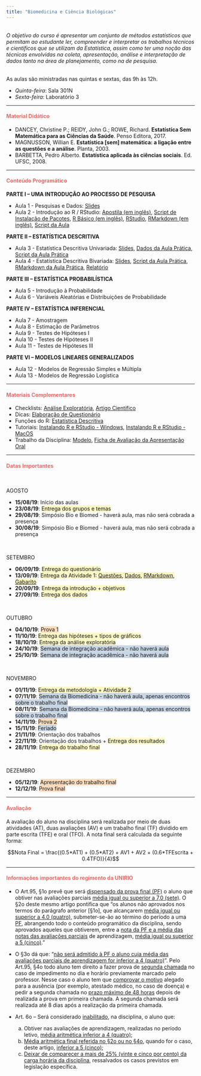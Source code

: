 ```yaml
---
title: "Biomedicina e Ciência Biológicas"
---
```


<br>
<i>O objetivo do curso é apresentar um conjunto de métodos estatísticos que permitam ao estudante ler, 
compreender e interpretar os trabalhos técnicos e científicos que se utilizam da Estatística, assim 
como  ter  uma  noção  das  técnicas  envolvidas  na  coleta,  apresentação,  análise  e  interpretação  de 
dados tanto na área de planejamento, como na de pesquisa.</i> 
<br>
<br> 

As aulas são ministradas nas quintas e sextas, das 9h às 12h.

<ul class="fa-ul">
<li><i class="far fa-calendar-alt"></i> *Quinta-feira*: Sala 301N
<li><i class="far fa-calendar-alt"></i> *Sexta-feira*: Laboratório 3
</ul>

***

<h4 style="color:rgb(235, 104, 100);">Material Didático</h4>

<ul class="fa-ul">
<li><i class="fas fa-book"></i> DANCEY, Christine P.; REIDY, John G.; ROWE, Richard. **Estatística Sem Matemática para as Ciências da Saúde**. Penso Editora, 2017.
<li><i class="fas fa-book"></i> MAGNUSSON, Willian E. **Estatística [sem] matemática: a ligação entre as questões e a análise**. Planta, 2003.
<li><i class="fas fa-book"></i> BARBETTA, Pedro Alberto. **Estatística aplicada às ciências sociais**. Ed. UFSC, 2008.
</ul>

***

<h4 style="color:rgb(235, 104, 100);">Conteúdo Programático</h4>

**PARTE I – UMA INTRODUÇÃO AO PROCESSO DE PESQUISA**
<br>

+ Aula 1 - Pesquisas e Dados: [Slides](https://drive.google.com/file/d/1ryuqE4gLU28KXwcDMm8717D3eqEQ2QzO/view?usp=sharing)
+ Aula 2 - Introdução ao R / RStudio: [Apostila (em inglês)](https://drive.google.com/file/d/1V4p9P3a1r6bijyIgy-mWYDjKa1SMXeFb/view?usp=sharing), [Script de Instalação de Pacotes](https://drive.google.com/file/d/1scqoy10IL2_bcA9wGEEEMLThGmJmRC9w/view?usp=sharing), [R Básico (em inglês)](http://github.com/rstudio/cheatsheets/raw/master/base-r.pdf), [RStudio](https://github.com/rstudio/cheatsheets/raw/master/translations/portuguese/rstudio-IDE-cheatsheet-portuguese.pdf), [RMarkdown (em inglês)](https://github.com/rstudio/cheatsheets/raw/master/rmarkdown-2.0.pdf), [Script da Aula](https://drive.google.com/file/d/113yx7PdcfmxdvURbnn39rGwPNyvKX5Ia/view?usp=sharing )


**PARTE II – ESTATÍSTICA DESCRITIVA**
<br>

+ Aula 3 - Estatística Descritiva Univariada: [Slides](https://drive.google.com/file/d/1mrTwxGDhqe8NlYsVPNrWmRTd2qC23x8D/view?usp=sharing), [Dados da Aula Prática](https://drive.google.com/file/d/1qqJ05r_QJCgt-_01o1MLhXbYOh0W_9sn/view?usp=sharing), [Script da Aula Prática](https://drive.google.com/file/d/1IDp_GkOxnKsKTPvJW08SD0BKJB87VCLo/view?usp=sharing)
+ Aula 4 - Estatística Descritiva Bivariada: [Slides](https://drive.google.com/file/d/1xYjPYhl4WokEib5Ym4g7SWtHo__qM0Bu/view?usp=sharing), [Script da Aula Prática](https://drive.google.com/file/d/1zsbTC17upYnWEgIGH2LTkENqIHIE3Izd/view?usp=sharing), [RMarkdown da Aula Prática](https://drive.google.com/file/d/1kCsCOHTgMGFM3HhUbJ9GaPRFNVy28ga7/view?usp=sharing), [Relatório](https://drive.google.com/file/d/1p9UCQytkcwi6t9kiQUTWH7M56n3fBN9e/view?usp=sharing)

**PARTE III – ESTATÍSTICA PROBABILÍSTICA**
<br>

+ Aula 5 - Introdução à Probabilidade
+ Aula 6 - Variáveis Aleatórias e Distribuições de Probabilidade

**PARTE IV – ESTATÍSTICA INFERENCIAL**
<br>

+ Aula 7 - Amostragem
+ Aula 8 - Estimação de Parâmetros
+ Aula 9 - Testes de Hipóteses I
+ Aula 10 - Testes de Hipóteses II
+ Aula 11 - Testes de Hipóteses III

**PARTE VI – MODELOS LINEARES GENERALIZADOS**
<br>

+ Aula 12 - Modelos de Regressão Simples e Múltipla
+ Aula 13 - Modelos de Regressão Logística

***

<h4 style="color:rgb(235, 104, 100);">Materiais Complementares</h4>

- Checklists: [Análise Exploratória](https://drive.google.com/file/d/1Wdi--khEKj_o5cBQ0p4wkkSLwknPJMp5/view?usp=sharing), [Artigo Científico](https://drive.google.com/file/d/1nuzRCB74EXmpIpCf4jDX4xnqaJNaG0wN/view?usp=sharing)
- Dicas: [Elaboração de Questionário](https://drive.google.com/file/d/1BCTrFEdOF-Ek_sNz-tZ4WhS9PQDR9xSf/view?usp=sharing)
- Funções do R: [Estatística Descritiva](https://drive.google.com/file/d/1KU2ZbYE2xODTQ5bi0kyeXblimNCqI29o/view?usp=sharing)
- Tutoriais: [Instalando R e RStudio - Windows](https://drive.google.com/file/d/1LDRC0d5Q-5GXkVrp8OzPyIXykJxfCOMF/view?usp=sharing), [Instalando R e RStudio - MacOS](https://drive.google.com/file/d/1LLojUuXrxhynVSyd---L1M7Z63LyY4BM/view?usp=sharing)
- Trabalho da Disciplina: [Modelo](https://drive.google.com/file/d/1B7kxKbIohAEL080SnqIE1Qxx9gIVKLLh/view?usp=sharing), [Ficha de Avaliação da Apresentação Oral](https://drive.google.com/file/d/1EcFAVg52l0ppbOGq1amXEO7O3XLZoIA0/view?usp=sharing)

***

<h4 style="color:rgb(235, 104, 100);">Datas Importantes</h4>
<br>

AGOSTO
<br>
<ul class="fa-ul">
<li><i class="far fa-calendar-alt"></i> **15/08/19**: Início das aulas
<li><i class="far fa-calendar-alt"></i> **23/08/19**: <span style="background-color: rgba(249, 239, 114, 0.4);">Entrega dos grupos e temas</span>
<li><i class="far fa-calendar-alt"></i> **29/08/19**: Simpósio Bio e Biomed - haverá aula, mas não será cobrada a presença
<li><i class="far fa-calendar-alt"></i> **30/08/19**: Simpósio Bio e Biomed - haverá aula, mas não será cobrada a presença
</ul>
<br>

SETEMBRO
<br>
<ul class="fa-ul">
<li><i class="far fa-calendar-alt"></i> **06/09/19**: <span style="background-color: rgba(249, 239, 114, 0.4);">Entrega do questionário</span>
<li><i class="far fa-calendar-alt"></i> **13/09/19**: <span style="background-color: rgba(249, 239, 114, 0.4);">Entrega da Atividade 1: [Questões](https://drive.google.com/file/d/1-b5snF6DqFaRYYruP0EzVSxt4BUujVrb/view?usp=sharing), [Dados](https://drive.google.com/file/d/1T99-SHeWazb9wx0sPK43ryVD8ZefYLQg/view?usp=sharing), [RMarkdown](https://drive.google.com/file/d/1Q2phF-qwRSTl1hxL4zXjJcY33NhXyd51/view?usp=sharing), [Gabarito]()</span>
<li><i class="far fa-calendar-alt"></i> **20/09/19**: <span style="background-color: rgba(249, 239, 114, 0.4);">Entrega da introdução + objetivos</span>
<li><i class="far fa-calendar-alt"></i> **27/09/19**: <span style="background-color: rgba(249, 239, 114, 0.4);">Entrega dos dados</span>
</ul>
<br>

OUTUBRO
<br>
<ul class="fa-ul">
<li><i class="far fa-calendar-alt"></i> **04/10/19**: <span style="background-color: rgba(249, 169, 90, 0.4);">Prova 1</span>
<li><i class="far fa-calendar-alt"></i> **11/10/19**: <span style="background-color: rgba(249, 239, 114, 0.4);">Entrega das hipóteses + tipos de gráficos</span>
<li><i class="far fa-calendar-alt"></i> **18/10/19**: <span style="background-color: rgba(249, 239, 114, 0.4);">Entrega da análise exploratória</span>
<li><i class="far fa-calendar-alt"></i> **24/10/19**: <span style="background-color: rgba(123, 156, 189, 0.4);">Semana de integração acadêmica - não haverá aula</span>
<li><i class="far fa-calendar-alt"></i> **25/10/19**: <span style="background-color: rgba(123, 156, 189, 0.4);">Semana de integração acadêmica - não haverá aula</span>
</ul>
<br>

NOVEMBRO
<br>
<ul class="fa-ul">
<li><i class="far fa-calendar-alt"></i> **01/11/19**: <span style="background-color: rgba(249, 239, 114, 0.4);">Entrega da metodologia + Atividade 2</span>
<li><i class="far fa-calendar-alt"></i> **07/11/19**: <span style="background-color: rgba(123, 156, 189, 0.4);">Semana da Biomedicina - não haverá aula, apenas encontros sobre o trabalho final</span>
<li><i class="far fa-calendar-alt"></i> **08/11/19**: <span style="background-color: rgba(123, 156, 189, 0.4);">Semana da Biomedicina - não haverá aula, apenas encontros sobre o trabalho final</span>
<li><i class="far fa-calendar-alt"></i> **14/11/19**: <span style="background-color: rgba(249, 169, 90, 0.4);">Prova 2</span>
<li><i class="far fa-calendar-alt"></i> **15/11/19**: <span style="background-color: rgba(123, 156, 189, 0.4);">Feriado</span>
<li><i class="far fa-calendar-alt"></i> **21/11/19**: Orientação dos trabalhos
<li><i class="far fa-calendar-alt"></i> **22/11/19**: Orientação dos trabalhos + <span style="background-color: rgba(249, 239, 114, 0.4);">Entrega dos resultados</span>
<li><i class="far fa-calendar-alt"></i> **28/11/19**: <span style="background-color: rgba(249, 239, 114, 0.4);">Entrega do trabalho final</span>
</ul>
<br>

DEZEMBRO
<br>
<ul class="fa-ul">
<li><i class="far fa-calendar-alt"></i> **05/12/19**: <span style="background-color: rgba(249, 169, 90, 0.4);">Apresentação do trabalho final</span>
<li><i class="far fa-calendar-alt"></i> **12/12/19**: <span style="background-color: rgba(249, 169, 90, 0.4);">Prova final</span>
</ul>

***

<h4 style="color:rgb(235, 104, 100);">Avaliação</h4>

A avaliação do aluno na disciplina será realizada por meio de duas atividades (AT), duas avaliações (AV) e um trabalho final (TF) dividido em parte escrita (TFE) e oral (TFO).
A nota final será calculada da seguinte forma:

$$Nota Final = \frac{(0.5*AT1) + (0.5*AT2) + AV1 + AV2 + (0.6*TFEscrita + 0.4TFO)}{4}$$

*** 
<h4 style="color:rgb(235, 104, 100);">Informações importantes do regimento da UNIRIO</h4>

* O Art.95, §1o prevê que será <u>dispensado da prova final (PF)</u> o aluno que obtiver nas avaliações parciais <u>média igual ou superior a 7,0 (sete)</u>. O §2o deste mesmo artigo pontifica que “os alunos não aprovados nos termos do parágrafo anterior [§1o], que alcançarem <u>média igual ou superior a 4,0 (quatro)</u>, submeter-se-ão ao término do período a uma <u>PF</u>, abrangendo todo o conteúdo programático da disciplina, sendo aprovados aqueles que obtiverem, entre a <u>nota da PF e a média das notas das avaliações parciais</u> de aprendizagem, <u>média igual ou superior a 5 (cinco)</u>.”

* O §3o dá que: “<u>não será admitido à PF o aluno cuja média das avaliações parciais de aprendizagem for inferior a 4 (quatro)</u>”.
Pelo Art.95, §4o todo aluno tem direito a fazer prova de <u>segunda chamada</u> no caso de impedimento no dia e horário previamente marcado pelo professor. Nesse caso o aluno tem que <u>comprovar o motivo</u> alegado para a ausência (por exemplo, atestado médico, no caso de doença) e pedir a segunda chamada no <u>prazo máximo de 48 horas</u> depois de realizada a prova em primeira chamada. A segunda chamada será realizada até 8 dias após a realização da primeira chamada.

* Art. 6o – Será considerado <u>inabilitado</u>, na disciplina, o aluno que:
  a) Obtiver nas avaliações de aprendizagem, realizadas no período letivo, <u>média aritmética inferior a 4 (quatro)</u>;
  b) <u>Média aritmética final referida no §2o ou no §4o</u>, quando for o caso, deste artigo, <u>inferior a 5 (cinco)</u>;
  c) <u>Deixar de comparecer a mais de 25% (vinte e cinco por cento) da carga horária da disciplina</u>, ressalvados os casos previstos em legislação específica.

